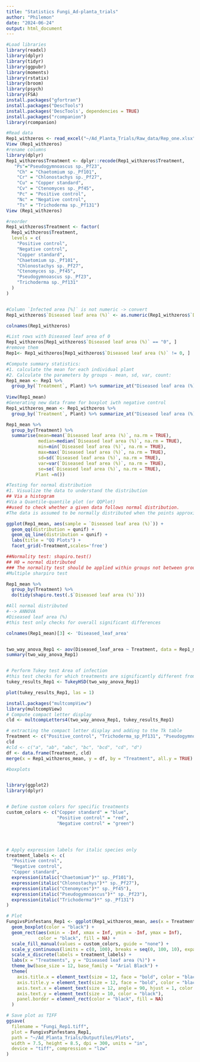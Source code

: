 ```yaml
---
title: "Statistics Fungi_Ad-planta_trials"
author: "Philemon"
date: "2024-06-24"
output: html_document
---
```

```r
#Load libraries
library(readxl)
library(dplyr)
library(tidyr)
library(ggpubr)
library(moments)
library(rstatix)
library(broom)
library(psych)
library(FSA)
install.packages("gfortran") 
install.packages("DescTools") 
install.packages('DescTools', dependencies = TRUE)
install.packages("rcompanion")
library(rcompanion)

#Read data
Rep1_withzeros <- read_excel("~/Ad_Planta_Trials/Raw_data/Rep_one.xlsx")
View (Rep1_withzeros)
#rename columns
library(dplyr)
Rep1_withzeros$Treatment <- dplyr::recode(Rep1_withzeros$Treatment,
   "Ps"="Pseudogymnoascus sp._Pf23",
    "Ch" = "Chaetomium sp._Pf101", 
    "Cr" = "Chlonostachys sp._Pf27",
    "Cu" = "Copper standard",
    "Cv" = "Ctenomyces sp._Pf45",
    "Pc" = "Positive control",
    "Nc" = "Negative control",
    "Ts" = "Trichoderma sp._Pf131")
View (Rep1_withzeros)

#reorder
Rep1_withzeros$Treatment <- factor(
  Rep1_withzeros$Treatment,
  levels = c(
    "Positive control",
    "Negative control",
    "Copper standard",
    "Chaetomium sp._Pf101",
    "Chlonostachys sp._Pf27",
    "Ctenomyces sp._Pf45",
    "Pseudogymnoascus sp._Pf23",
    "Trichoderma sp._Pf131"
  )
)


#Column `Infected area [%]` is not numeric -> convert
Rep1_withzeros$`Diseased leaf area (%)` <- as.numeric(Rep1_withzeros$`Diseased leaf area (%)`)

colnames(Rep1_withzeros)

#List rows with Diseased leaf area of 0
Rep1_withzeros[Rep1_withzeros$`Diseased leaf area (%)` == "0", ]
#remove them
Rep1<- Rep1_withzeros[Rep1_withzeros$`Diseased leaf area (%)` != 0, ]
```
```r
#Compute summary statistics:
#1. calculate the mean for each individual plant
#2. Calculate the parameters by groups - mean, sd, var, count: 
Rep1_mean <- Rep1 %>%
  group_by(`Treatment`, Plant) %>% summarize_at("Diseased leaf area (%)", mean)
  
View(Rep1_mean)
#Generating new data frame for boxplot iwth negative control
Rep1_withzeros_mean <- Rep1_withzeros %>%
  group_by(`Treatment`, Plant) %>% summarize_at("Diseased leaf area (%)", mean)

```
```r
Rep1_mean %>%
  group_by(Treatment) %>%
  summarise(mean=mean(`Diseased leaf area (%)`, na.rm = TRUE),
            median=median(`Diseased leaf area (%)`, na.rm = TRUE),
            min=min(`Diseased leaf area (%)`, na.rm = TRUE),
            max=max(`Diseased leaf area (%)`, na.rm = TRUE),
            sd=sd(`Diseased leaf area (%)`, na.rm = TRUE),
            var=var(`Diseased leaf area (%)`, na.rm = TRUE),
            se=se(`Diseased leaf area (%)`, na.rm = TRUE),
           Plant =n())
```


```r
#Testing for normal distribution
#1. Visualize the data to understand the distribution
## Via a histogram
#Via a Quantile-quantile plot (or QQPlot)
##used to check whether a given data follows normal distribution.
#The data is assumed to be normally distributed when the points approximately follow the 45-degree reference line.

ggplot(Rep1_mean, aes(sample = `Diseased leaf area (%)`)) +
  geom_qq(distribution = qunif) +
  geom_qq_line(distribution = qunif) +
  labs(title = "QQ Plots") +
  facet_grid(~Treatment,scales='free')

```
```r
##Normality test: shapiro.test()
## H0 = normal distributed
### The normality test should be applied within groups not between groups.
#Multiple sharpiro test

Rep1_mean %>%
  group_by(Treatment) %>% 
  do(tidy(shapiro.test(.$`Diseased leaf area (%)`)))

```
```r
#All normal distributed 
#--> ANNOVA
#Diseased leaf area (%)
#this test only checks for overall significant differences

colnames(Rep1_mean)[3] <- 'Diseased_leaf_area'


two_way_anova_Rep1 <- aov(Diseased_leaf_area ~ Treatment, data = Rep1_mean)
summary(two_way_anova_Rep1)


# Perform Tukey test Area of infection
#this test checks for which treatments are significantly different from each other
tukey_results_Rep1 <- TukeyHSD(two_way_anova_Rep1)

plot(tukey_results_Rep1, las = 1)

```
```r
install.packages("multcompView")
library(multcompView)
# Compute compact letter display
cld <- multcompLetters4(two_way_anova_Rep1, tukey_results_Rep1)
```
```r

# extracting the compact letter display and adding to the Tk table
Treatment <- c("Positive_control", "Trichoderma_sp_Pf131", "Pseudogymnoascus_sp_Pf23", "Chlonostachys_sp_Pf27", "Ctenomyces_sp_Pf45", "Chaetomium_sp_Pf101", "Copper_standard")
cld
#cld <- c("a", "ab", "abc", "bc", "bcd", "cd", "d")
df <- data.frame(Treatment, cld)
merge(x = Rep1_withzeros_mean, y = df, by = "Treatment", all.y = TRUE)

#boxplots


library(ggplot2)
library(dplyr)


# Define custom colors for specific treatments
custom_colors <- c("Copper standard" = "blue", 
                   "Positive control" = "red",
                   "Negative control" = "green")




# Apply expression labels for italic species only
treatment_labels <- c(
  "Positive control",
  "Negative control",
  "Copper standard",
  expression(italic("Chaetomium")*" sp._Pf101"),
  expression(italic("Chlonostachys")*" sp._Pf27"),
  expression(italic("Ctenomyces")*" sp._Pf45"),
  expression(italic("Pseudogymnoascus")*" sp._Pf23"),
  expression(italic("Trichoderma")*" sp._Pf131")
)

# Plot
FungivsPinfestans_Rep1 <- ggplot(Rep1_withzeros_mean, aes(x = Treatment, y = `Diseased leaf area (%)`, fill = Treatment)) +
  geom_boxplot(color = "black") +
  geom_rect(aes(xmin = -Inf, xmax = Inf, ymin = -Inf, ymax = Inf),
            color = "black", fill = NA) +
  scale_fill_manual(values = custom_colors, guide = "none") +
  scale_y_continuous(limits = c(0, 100), breaks = seq(0, 100, 10), expand = c(0, 0)) +
  scale_x_discrete(labels = treatment_labels) +
  labs(x = "Treatments", y = "Diseased leaf area (%)") +
  theme_bw(base_size = 12, base_family = "Arial Black") +
  theme(
    axis.title.x = element_text(size = 12, face = "bold", color = "black"),
    axis.title.y = element_text(size = 12, face = "bold", color = "black"),
    axis.text.x = element_text(size = 12, angle = 90, hjust = 1, color = "black"),
    axis.text.y = element_text(size = 10, color = "black"),
    panel.border = element_rect(color = "black", fill = NA)
  )

# Save plot as TIFF
ggsave(
  filename = "Fungi_Rep1.tiff",
  plot = FungivsPinfestans_Rep1,
  path = "~/Ad_Planta_Trials/Outputfiles/Plots",
  width = 7.5, height = 8.5, dpi = 300, units = "in",
  device = "tiff", compression = "lzw"
)


```







